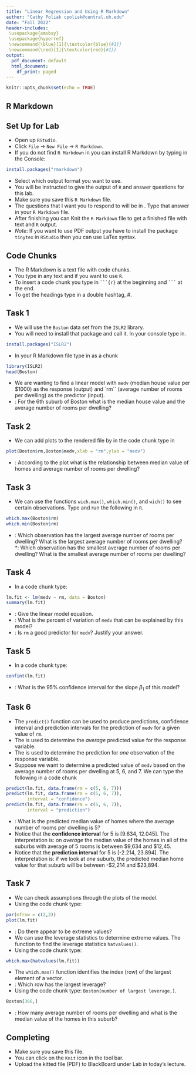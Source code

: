 ---
title: "Linear Regression and Using R Markdown"
author: "Cathy Poliak cpoliak@central.uh.edu"
date: "Fall 2022"
header-includes:
 \usepackage{amsbsy}
 \usepackage{hyperref}
 \newcommand{\blue}[1]{\textcolor{blue}{#1}}
 \newcommand{\red}[1]{\textcolor{red}{#1}}
output:
  pdf_document: default
  html_document:
    df_print: paged
---

```{r setup, include=FALSE}
knitr::opts_chunk$set(echo = TRUE)
```

## R Markdown

\begin{itemize}
	\item \blue{\underline{\href{https://vimeo.com/178485416}{Introduction}}}
	\item  An R Markdown file is a plain text file that has the extension \texttt{.Rmd}.
	\item When this is opened in RStudio the file becomes a notebook interface for R.
	\item We will use Rmarkdown for today's lab.  For more information on how it works see: \blue{\underline{\href{https://rmarkdown.rstudio.com/lesson-1.html}{R Markdown}}}
	\item Here is a cheat sheet for R Markdown: \blue{\underline{\href{https://uofh-my.sharepoint.com/:b:/g/personal/cpoliak_cougarnet_uh_edu/ETslfAAtVpxGj-DQy8wDMZYBcLtF4ljFWpaEIi_f1X4p5w?e=kA3b0S}{Cheat Sheet}}}
\end{itemize}

## Set Up for Lab 

* Open up `RStudio`.  
* Click `File` $\rightarrow$ `New File` $\rightarrow$ `R Markdown`.  
* If you do not find `R Markdown` in you can install R Markdown by typing in the Console:  

```{r,eval=FALSE}
install.packages("rmarkdown")
```
*  Select which output format you want to use.  
*  You will be instructed to give the output of `R` and answer questions for this lab.  
* Make sure you save this `R Markdown` file.  
* The questions that I want you to respond to will be in \red{red}. Type that answer in your `R Markdown` file.  
* After finishing you can Knit the `R Markdown` file to get a finished file with text and `R` output.  
* *Note*: If you want to use PDF output you have to install the package `tinytex` in `RStudio` then you can use LaTex syntax.  

\newpage

## Code Chunks

*  The R Markdown is a text file with code chunks.  
*  You type in any text and if you want to use `R`.  
*  To insert a code chunk you type in ` ```{r}` at the beginning and  ` ``` ` at the end.  
* To get the headings type in a double hashtag, #.  


## Task 1

*  We will use the `Boston` data set from the `ISLR2` library.
*  You will need to install that package and call it.  In your console type in.

```{r,eval=FALSE}
install.packages("ISLR2")
```

* In your R Markdown file type in as a chunk

```{r, results='hide'}
library(ISLR2)
head(Boston)
```

* We are wanting to find a linear model with `medv` (median house value per $1000) as the response (output) and `rm`` (average number of rooms per dwelling) as the predictor (input).  
* \red{Question 1}:  For the 6th suburb of Boston what is the median house value and the average number of rooms per dwelling?

##  Task 2

* We can add plots to the rendered file by in the code chunk type in 

```{r,results='hide',fig.keep='none'}
plot(Boston$rm,Boston$medv,xlab = "rm",ylab = "medv")
```

* \red{Question 2}:  According to the plot what is the relationship between median value of homes and average number of rooms per dwelling?  

## Task 3

* We can use the functions `wich.max()`, `which.min()`, and `wich()` to see certain observations.  Type and run the following in `R`.

```{r,results='hide'}
which.max(Boston$rm)
which.min(Boston$rm)
```

* \red{Question 3}:  Which observation has the largest average number of rooms per dwelling?  What is the largest average number of rooms per dwelling?  
*\red{Question 4}:   Which observation has the smallest average number of rooms per dwelling?  What is the smallest average number of rooms per dwelling? 

## Task 4

* In a code chunk type:

```{r, results='hide'}
lm.fit <- lm(medv ~ rm, data = Boston)
summary(lm.fit)
```

* \red{Question 5}:  Give the linear model equation.
* \red{Question 6}:  What is the percent of variation of `medv` that can be explained by this model?
* \red{Question 7}:  Is `rm` a good predictor for `medv`?  Justify your answer.

## Task 5

* In a code chunk type:

```{r, results='hide'}
confint(lm.fit)
```

* \red{Question 8}:  What is the 95% confidence interval for the slope $\beta_1$ of this model?

## Task 6

* The `predict()` function can be used to produce predictions, confidence interval and prediction intervals for the prediction of `medv` for a given value of `rm`.
* The \textbf{confidence interval} is used to determine the $average$ predicted value for the response variable.
* The \textbf{prediction interval} is used to determine the prediction for $one$ observation of the response variable.
*  Suppose we want to determine a predicted value of `medv` based on the average number of rooms per dwelling at 5, 6, and 7.  We can type the following in a code chunk

```{r,results='hide'}
predict(lm.fit, data.frame(rm = c(5, 6, 7)))
predict(lm.fit, data.frame(rm = c(5, 6, 7)),
        interval = "confidence")
predict(lm.fit, data.frame(rm = c(5, 6, 7)),
        interval = "prediction")
```

* \red{Question 9}:  What is the predicted median value of homes where the average number of rooms per dwelling is 5?
* Notice that the **confidence interval** for 5 is [9.634, 12.045]. The interpretation is: on *average* the median value of the homes in all of the suburbs with average of 5 rooms is between $9,634 and $12,45.
* Notice that the **prediction interval** for 5 is [-2.214, 23.894].  The interpretation is: if we look at *one* suburb, the predicted median home value for that suburb will be between -$2,214 and $23,894.

\newpage

## Task 7

* We can check assumptions through the plots of the model.
* Using the code chunk type:

```{r, results='hide',fig.keep='none'}
par(mfrow = c(2,2))
plot(lm.fit)
```

* \red{Question 10}:  Do there appear to be extreme values?
*  We can use the leverage statistics to determine extreme values.  The function to find the leverage statistics `hatvalues()`.
* Using the code chunk type:

```{r,results='hide'}
which.max(hatvalues(lm.fit))
```

* The `which.max()` function identifies the index (row) of the largest element of a vector.
* \red{Question 11}:  Which row has the largest leverage?
* Using the code chunk type: `Boston[number of largest leverage,]`.

```{r, echo = 'FALSE', results='hide'}
Boston[366,]
```

* \red{Question 12}:  How many average number of rooms per dwelling and what is the median value of the homes in this suburb?  


## Completing 

* Make sure you save this file.
* You can click on the `Knit` icon in the tool bar.
* Upload the kitted file (PDF) to BlackBoard under Lab in today's lecture.





 